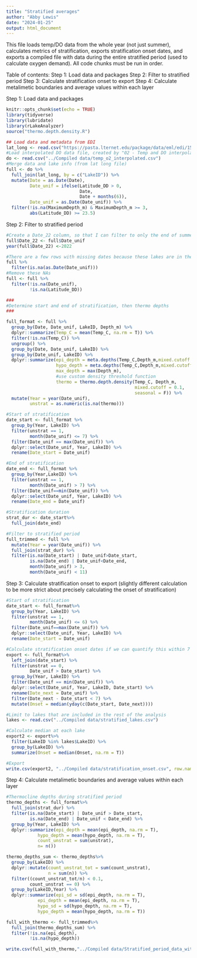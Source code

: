 ```yaml
---
title: "Stratified averages"
author: "Abby Lewis"
date: "2024-01-25"
output: html_document
---
```


This file loads temp/DO data from the whole year (not just summer), calculates metrics of stratification, exports stratification onset dates, and exports a compiled file with data during the entire stratified period (used to calculate oxygen demand). All code chunks must be run in order.

Table of contents:
Step 1: Load data and packages
Step 2: Filter to stratified period
Step 3: Calculate stratification onset to export 
Step 4: Calculate metalimetic boundaries and average values within each layer

Step 1: Load data and packages

```r
knitr::opts_chunk$set(echo = TRUE)
library(tidyverse)
library(lubridate)
library(rLakeAnalyzer)
source("thermo.depth.density.R")

## Load data and metadata from EDI
lat_long <- read.csv("https://pasta.lternet.edu/package/data/eml/edi/1530/1/fadd3eaa25b5fdd1fc4efba70e660579")
#Load interpolated DO data file, created by "02 - Temp and DO interpolation.Rmd"
do <- read.csv("../Compiled data/temp_o2_interpolated.csv")
#Merge data and lake info (from lat long file)
full <- do %>%
  full_join(lat_long, by = c("LakeID")) %>%
  mutate(Date = as.Date(Date),
         Date_unif = ifelse(Latitude_DD > 0,
                            Date,
                            Date + months(6)),
         Date_unif = as.Date(Date_unif)) %>%
  filter(!is.na(MaximumDepth_m) & MaximumDepth_m >= 3,
         abs(Latitude_DD) >= 23.5)
```

Step 2: Filter to stratified period

```r
#Create a Date_22 column, so that I can filter to only the end of summer
full$Date_22 <- full$Date_unif
year(full$Date_22) <-2022

#There are a few rows with missing dates because these lakes are in the lat long database and not do
full %>%
  filter(is.na(as.Date(Date_unif)))
#Remove these NAs
full <- full %>%
  filter(!is.na(Date_unif),
         !is.na(Latitude_DD))

###
#Determine start and end of stratification, then thermo depths
###

full_format <- full %>%
  group_by(Date, Date_unif, LakeID, Depth_m) %>%
  dplyr::summarize(Temp_C = mean(Temp_C, na.rm = T)) %>%
  filter(!is.na(Temp_C)) %>%
  ungroup() %>%
  group_by(Date, Date_unif, LakeID) %>%
  group_by(Date_unif, LakeID) %>%
  dplyr::summarize(epi_depth = meta.depths(Temp_C,Depth_m,mixed.cutoff = 0)[1],
                   hypo_depth = meta.depths(Temp_C,Depth_m,mixed.cutoff = 0)[2],
                   max_depth = max(Depth_m),
                   #use custom density threshold function
                   thermo = thermo.depth.density(Temp_C, Depth_m, 
                                                 mixed.cutoff = 0.1, 
                                                 seasonal = F)) %>%
  mutate(Year = year(Date_unif),
         unstrat = as.numeric(is.na(thermo)))

#Start of stratification
date_start <- full_format %>%
  group_by(Year, LakeID) %>%
  filter(unstrat == 1,
         month(Date_unif) <= 7) %>%
  filter(Date_unif == max(Date_unif)) %>%
  dplyr::select(Date_unif, Year, LakeID) %>%
  rename(Date_start = Date_unif)

#End of stratification
date_end <- full_format %>%
  group_by(Year,LakeID) %>%
  filter(unstrat == 1,
         month(Date_unif) > 7) %>%
  filter(Date_unif==min(Date_unif)) %>%
  dplyr::select(Date_unif, Year, LakeID) %>%
  rename(Date_end = Date_unif)

#Stratification duration
strat_dur <- date_start%>%
  full_join(date_end)

#Filter to stratified period
full_trimmed <- full %>%
  mutate(Year = year(Date_unif)) %>%
  full_join(strat_dur) %>%
  filter(is.na(Date_start) | Date_unif>Date_start,
         is.na(Date_end) | Date_unif<Date_end,
         month(Date_unif) > 3,
         month(Date_unif) < 11)
```

Step 3: Calculate stratification onset to export 
(slightly different calculation to be more strict about precisely calculating the onset of stratification)

```r
#Start of stratification
date_start <- full_format%>%
  group_by(Year, LakeID) %>%
  filter(unstrat == 1,
         month(Date_unif) <= 6) %>%
  filter(Date_unif==max(Date_unif)) %>%
  dplyr::select(Date_unif, Year, LakeID) %>%
  rename(Date_start = Date_unif)

#Calculate stratification onset dates if we can quantify this within 7 days
export <- full_format%>%
  left_join(date_start) %>%
  filter(unstrat == 0,
         Date_unif > Date_start) %>%
  group_by(Year, LakeID) %>%
  filter(Date_unif == min(Date_unif)) %>%
  dplyr::select(Date_unif, Year, LakeID, Date_start) %>%
  rename(Date_next = Date_unif) %>%
  filter(Date_next - Date_start < 7) %>%
  mutate(Onset = median(yday(c(Date_start, Date_next))))

#Limit to lakes that are included in the rest of the analysis
lakes <- read.csv("../Compiled data/stratified_lakes.csv")

#Calculate median at each lake
export2 <- export%>%
  filter(LakeID %in% lakes$LakeID) %>%
  group_by(LakeID) %>%
  summarize(Onset = median(Onset, na.rm = T))

#Export
write.csv(export2, "../Compiled data/stratification_onset.csv", row.names = F)
```

Step 4: Calculate metalimetic boundaries and average values within each layer

```r
#Thermocline depths during stratified period
thermo_depths <- full_format%>%
  full_join(strat_dur) %>%
  filter(is.na(Date_start) | Date_unif > Date_start,
         is.na(Date_end) | Date_unif < Date_end) %>%
  group_by(Year, LakeID) %>%
  dplyr::summarize(epi_depth = mean(epi_depth, na.rm = T),
            hypo_depth = mean(hypo_depth, na.rm = T),
            count_unstrat = sum(unstrat),
            n= n())

thermo_depths_sum <- thermo_depths%>%
  group_by(LakeID) %>%
  dplyr::mutate(count_unstrat_tot = sum(count_unstrat),
                n = sum(n)) %>%
  filter((count_unstrat_tot/n) < 0.1,
         count_unstrat == 0) %>%
  group_by(LakeID,Year) %>%
  dplyr::summarize(epi_sd = sd(epi_depth, na.rm = T),
            epi_depth = mean(epi_depth, na.rm = T),
            hypo_sd = sd(hypo_depth, na.rm = T),
            hypo_depth = mean(hypo_depth, na.rm = T))

full_with_thermo <- full_trimmed%>%
  full_join(thermo_depths_sum) %>%
  filter(!is.na(epi_depth),
         !is.na(hypo_depth))

write.csv(full_with_thermo,"../Compiled data/Stratified_period_data_with_thermo.csv",row.names = F)
```